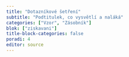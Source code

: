 ```yaml
---
title: "Dotazníkové šetření"
subtitle: "Podtitulek, co vysvětlí a naláká"
categories: ["Vzor", "Zásobník"]
blok: ["ziskavani"]
title-block-categories: false
poradi: 4
editor: source
---
```

